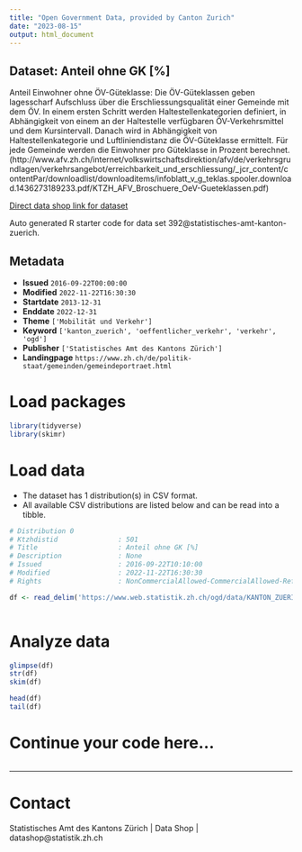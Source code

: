 ```yaml
---
title: "Open Government Data, provided by Canton Zurich"
date: "2023-08-15"
output: html_document
---
```


## Dataset: Anteil ohne GK [%]

Anteil Einwohner ohne ÖV-Güteklasse: Die ÖV-Güteklassen geben lagesscharf Aufschluss über die Erschliessungsqualität einer Gemeinde mit dem ÖV. In einem ersten Schritt werden Haltestellenkategorien definiert, in Abhängigkeit von einem an der Haltestelle verfügbaren ÖV-Verkehrsmittel und dem Kursintervall.  Danach wird in Abhängigkeit von Haltestellenkategorie und Luftliniendistanz die ÖV-Güteklasse ermittelt. Für jede Gemeinde werden die Einwohner pro Güteklasse in Prozent berechnet. (http://www.afv.zh.ch/internet/volkswirtschaftsdirektion/afv/de/verkehrsgrundlagen/verkehrsangebot/erreichbarkeit_und_erschliessung/_jcr_content/contentPar/downloadlist/downloaditems/infoblatt_v_g_teklas.spooler.download.1436273189233.pdf/KTZH_AFV_Broschuere_OeV-Gueteklassen.pdf)

[Direct data shop link for dataset](https://www.zh.ch/de/politik-staat/opendata.zhweb-noredirect.zhweb-cache.html#/datasets/392@statistisches-amt-kanton-zuerich)

Auto generated R starter code for data set 392@statistisches-amt-kanton-zuerich.

## Metadata

- **Issued** `2016-09-22T00:00:00`
- **Modified** `2022-11-22T16:30:30`
- **Startdate** `2013-12-31`
- **Enddate** `2022-12-31`
- **Theme** `['Mobilität und Verkehr']`
- **Keyword** `['kanton_zuerich', 'oeffentlicher_verkehr', 'verkehr', 'ogd']`
- **Publisher** `['Statistisches Amt des Kantons Zürich']`
- **Landingpage** `https://www.zh.ch/de/politik-staat/gemeinden/gemeindeportraet.html`


# Load packages

```r

library(tidyverse)
library(skimr)

```

# Load data

-   The dataset has 1 distribution(s) in CSV format.
-   All available CSV distributions are listed below and can be read into a tibble.

```r

# Distribution 0
# Ktzhdistid               : 501
# Title                    : Anteil ohne GK [%]
# Description              : None
# Issued                   : 2016-09-22T10:10:00
# Modified                 : 2022-11-22T16:30:30
# Rights                   : NonCommercialAllowed-CommercialAllowed-ReferenceRequired

df <- read_delim('https://www.web.statistik.zh.ch/ogd/data/KANTON_ZUERICH_827.csv')



```

# Analyze data

```r

glimpse(df)
str(df)
skim(df)

head(df)
tail(df)

```

# Continue your code here...

```r

```

------------------------------------------------------------------------

# Contact

Statistisches Amt des Kantons Zürich | Data Shop | datashop@statistik.zh.ch
